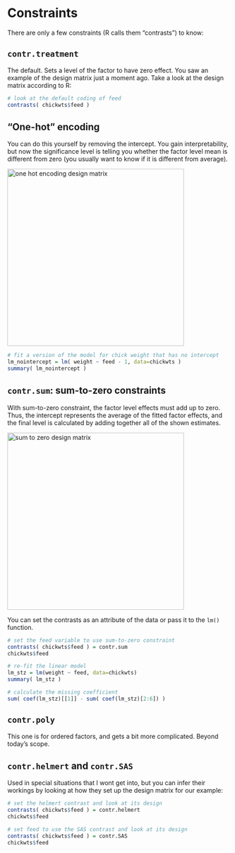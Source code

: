 # Constraints

There are only a few constraints (R calls them "contrasts") to know:


## `contr.treatment`
The default. Sets a level of the factor to have zero effect. You saw an example of the design matrix just a moment ago. Take a look at the design matrix according to R:

```r
# look at the default coding of feed
contrasts( chickwts$feed )
```


## "One-hot" encoding
You can do this yourself by removing the intercept. You gain interpretability, but now the significance level is telling you whether the factor level mean is different from zero (you usually want to know if it is different from average).

<img src="images/eq5.png" alt="one hot encoding design matrix" width="400"/>

```r
# fit a version of the model for chick weight that has no intercept
lm_nointercept = lm( weight ~ feed - 1, data=chickwts )
summary( lm_nointercept )
```

## `contr.sum`: sum-to-zero constraints
With sum-to-zero constraint, the factor level effects must add up to zero. Thus, the intercept represents the average of the fitted factor effects, and the final level is calculated by adding together all of the shown estimates.

<img src="images/eq6.png" alt="sum to zero design matrix" width="400"/>


You can set the contrasts as an attribute of the data or pass it to the `lm()` function.


```r
# set the feed variable to use sum-to-zero constraint
contrasts( chickwts$feed ) = contr.sum
chickwts$feed

# re-fit the linear model 
lm_stz = lm(weight ~ feed, data=chickwts)
summary( lm_stz )

# calculate the missing coefficient
sum( coef(lm_stz)[[1]] - sum( coef(lm_stz)[2:6]) )
```

## `contr.poly`
This one is for ordered factors, and gets a bit more complicated. Beyond today's scope.

## `contr.helmert` and `contr.SAS`
Used in special situations that I wont get into, but you can infer their workings by looking at how they set up the design matrix for our example:

```r
# set the helmert contrast and look at its design
contrasts( chickwts$feed ) = contr.helmert
chickwts$feed
```

```r
# set feed to use the SAS contrast and look at its design
contrasts( chickwts$feed ) = contr.SAS
chickwts$feed
```


